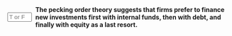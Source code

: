 ::: {.question-block}

<form onsubmit="event.preventDefault(); checkAnswerBox('module9_tf_q19','T')" style="display: flex; align-items: center; gap: 8px;">
  <input type="text" id="module9_tf_q19" name="module9_tf_q19" maxlength="1" placeholder="T or F" style="width: 55px;" data-correct-answer="T" /> 
  <label for="module9_tf_q19"><strong>The pecking order theory suggests that firms prefer to finance new investments first with internal funds, then with debt, and finally with equity as a last resort.</strong></label>
</form>

<div id="feedback-module9_tf_q19" class="feedback" data-status="" style="display:none;">
TRUE. The pecking order theory posits that firms prefer to use internal funds because they are less costly, followed by debt, and only issue equity when all other financing options are exhausted.
</div>

:::
